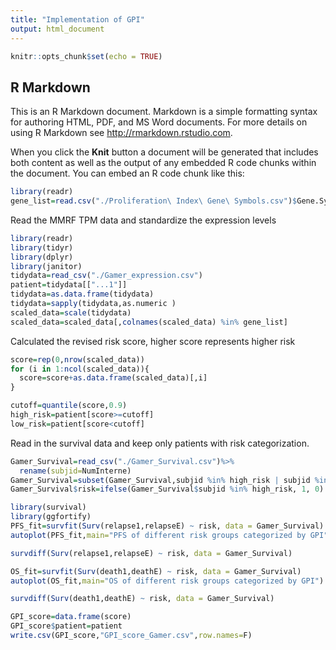 ```yaml
---
title: "Implementation of GPI"
output: html_document
---
```


```r
knitr::opts_chunk$set(echo = TRUE)
```

## R Markdown

This is an R Markdown document. Markdown is a simple formatting syntax for authoring HTML, PDF, and MS Word documents. For more details on using R Markdown see <http://rmarkdown.rstudio.com>.

When you click the **Knit** button a document will be generated that includes both content as well as the output of any embedded R code chunks within the document. You can embed an R code chunk like this:


```r
library(readr)
gene_list=read.csv("./Proliferation\ Index\ Gene\ Symbols.csv")$Gene.Symbol
```


Read the MMRF TPM data and standardize the expression levels
```r
library(readr)
library(tidyr)
library(dplyr)
library(janitor)
tidydata=read_csv("./Gamer_expression.csv")
patient=tidydata[["...1"]]
tidydata=as.data.frame(tidydata)
tidydata=sapply(tidydata,as.numeric )
scaled_data=scale(tidydata)
scaled_data=scaled_data[,colnames(scaled_data) %in% gene_list]
```


Calculated the revised risk score, higher score represents higher risk
```r
score=rep(0,nrow(scaled_data))
for (i in 1:ncol(scaled_data)){
  score=score+as.data.frame(scaled_data)[,i]
}
```

```r
cutoff=quantile(score,0.9)
high_risk=patient[score>=cutoff]
low_risk=patient[score<cutoff]
```



Read in the survival data and keep only patients with risk categorization.
```r
Gamer_Survival=read_csv("./Gamer_Survival.csv")%>%
  rename(subjid=NumInterne)
Gamer_Survival=subset(Gamer_Survival,subjid %in% high_risk | subjid %in% low_risk)
Gamer_Survival$risk=ifelse(Gamer_Survival$subjid %in% high_risk, 1, 0) #risk=1 represents high risk
```

```r
library(survival)
library(ggfortify)
PFS_fit=survfit(Surv(relapse1,relapseE) ~ risk, data = Gamer_Survival)
autoplot(PFS_fit,main="PFS of different risk groups categorized by GPI")
```
```r
survdiff(Surv(relapse1,relapseE) ~ risk, data = Gamer_Survival)
```

```r
OS_fit=survfit(Surv(death1,deathE) ~ risk, data = Gamer_Survival)
autoplot(OS_fit,main="OS of different risk groups categorized by GPI")
```
```r
survdiff(Surv(death1,deathE) ~ risk, data = Gamer_Survival)
```

```r
GPI_score=data.frame(score)
GPI_score$patient=patient
write.csv(GPI_score,"GPI_score_Gamer.csv",row.names=F)
```